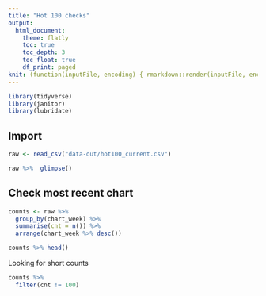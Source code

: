 ```yaml
---
title: "Hot 100 checks"
output:
  html_document:
    theme: flatly
    toc: true
    toc_depth: 3
    toc_float: true
    df_print: paged
knit: (function(inputFile, encoding) { rmarkdown::render(inputFile, encoding = encoding, output_dir = "../docs") })
---
```


```r
library(tidyverse)
library(janitor)
library(lubridate)
```

## Import

```r
raw <- read_csv("data-out/hot100_current.csv")

raw %>%  glimpse()
```

## Check most recent chart

```r
counts <- raw %>% 
  group_by(chart_week) %>% 
  summarise(cnt = n()) %>% 
  arrange(chart_week %>% desc())

counts %>% head()
```

Looking for short counts

```r
counts %>% 
  filter(cnt != 100)
```

